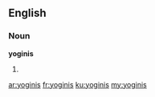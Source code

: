 ==English==

===Noun===
'''yoginis'''

# {{plural of|[[yogini]]}}

[[ar:yoginis]]
[[fr:yoginis]]
[[ku:yoginis]]
[[my:yoginis]]